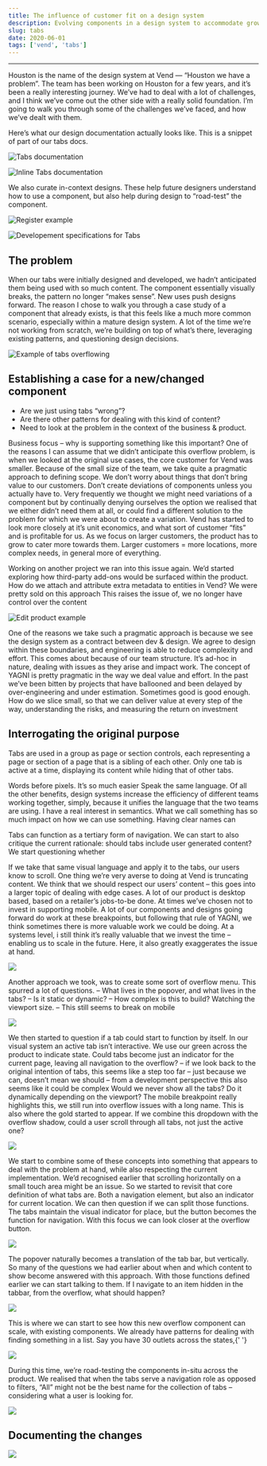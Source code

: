 ```yaml
---
title: The influence of customer fit on a design system
description: Evolving components in a design system to accommodate growing customer needs and complex content.
slug: tabs
date: 2020-06-01
tags: ['vend', 'tabs']
---
```


<TabsExample />

---

Houston is the name of the design system at Vend — “Houston we have a problem”. The team has been working on Houston for a few years, and it’s been a really interesting journey. We’ve had to deal with a lot of challenges, and I think we’ve come out the other side with a really solid foundation. I’m going to walk you through some of the challenges we’ve faced, and how we’ve dealt with them.

Here’s what our design documentation actually looks like. This is a snippet of part of our tabs docs.

![Tabs documentation](tabs-docs.png)

![Inline Tabs documentation](tabs-inline-docs.png)

We also curate in-context designs. These help future designers understand how to use a component, but also help during design to “road-test” the component.

![Register example](register-example.png)

![Developement specifications for Tabs](specs.png)

## The problem

When our tabs were initially designed and developed, we hadn’t anticipated them being used with so much content. The component essentially visually breaks, the pattern no longer “makes sense”. New uses push designs forward. The reason I chose to walk you through a case study of a component that already exists, is that this feels like a much more common scenario, especially within a mature design system. A lot of the time we’re not working from scratch, we’re building on top of what’s there, leveraging existing patterns, and questioning design decisions.

![Example of tabs overflowing](register-overflow-example.png)

## Establishing a case for a new/changed component

- Are we just using tabs “wrong”?
- Are there other patterns for dealing with this kind of content?
- Need to look at the problem in the context of the business & product.

Business focus – why is supporting something like this important? One of the reasons I can assume that we didn’t anticipate this overflow problem, is when we looked at the original use cases, the core customer for Vend was smaller. Because of the small size of the team, we take quite a pragmatic approach to defining scope. We don’t worry about things that don’t bring value to our customers. Don’t create deviations of components unless you actually have to. Very frequently we thought we might need variations of a component but by continually denying ourselves the option we realised that we either didn’t need them at all, or could find a different solution to the problem for which we were about to create a variation. Vend has started to look more closely at it’s unit economics, and what sort of customer “fits” and is profitable for us. As we focus on larger customers, the product has to grow to cater more towards them. Larger customers = more locations, more complex needs, in general more of everything.

Working on another project we ran into this issue again. We’d started exploring how third-party add-ons would be surfaced within the product. How do we attach and attribute extra metadata to entities in Vend? We were pretty sold on this approach This raises the issue of, we no longer have control over the content

![Edit product example](edit-product.png)

One of the reasons we take such a pragmatic approach is because we see the design system as a contract between dev & design. We agree to design within these boundaries, and engineering is able to reduce complexity and effort. This comes about because of our team structure. It’s ad-hoc in nature, dealing with issues as they arise and impact work. The concept of YAGNI is pretty pragmatic in the way we deal value and effort. In the past we’ve been bitten by projects that have ballooned and been delayed by over-engineering and under estimation. Sometimes good is good enough. How do we slice small, so that we can deliver value at every step of the way, understanding the risks, and measuring the return on investment

## Interrogating the original purpose

Tabs are used in a group as page or section controls, each representing a page or section of a page that is a sibling of each other. Only one tab is active at a time, displaying its content while hiding that of other tabs.

Words before pixels. It’s so much easier Speak the same language. Of all the other benefits, design systems increase the efficiency of different teams working together, simply, because it unifies the language that the two teams are using. I have a real interest in semantics. What we call something has so much impact on how we can use something. Having clear names can

Tabs can function as a tertiary form of navigation. We can start to also critique the current rationale: should tabs include user generated content? We start questioning whether

If we take that same visual language and apply it to the tabs, our users know to scroll. One thing we’re very averse to doing at Vend is truncating content. We think that we should respect our users’ content – this goes into a larger topic of dealing with edge cases. A lot of our product is desktop based, based on a retailer’s jobs-to-be done. At times we’ve chosen not to invest in supporting mobile. A lot of our components and designs going forward do work at these breakpoints, but following that rule of YAGNI, we think sometimes there is more valuable work we could be doing. At a systems level, i still think it’s really valuable that we invest the time – enabling us to scale in the future. Here, it also greatly exaggerates the issue at hand.

![](exploration-overflow-scroll.png)

Another approach we took, was to create some sort of overflow menu. This spurred a lot of questions. – What lives in the popover, and what lives in the tabs? – Is it static or dynamic? – How complex is this to build? Watching the viewport size. – This still seems to break on mobile

![](exploration-overflow-start.png)

We then started to question if a tab could start to function by itself. In our visual system an active tab isn’t interactive. We use our green across the product to indicate state. Could tabs become just an indicator for the current page, leaving all navigation to the overflow? – if we look back to the original intention of tabs, this seems like a step too far – just because we can, doesn’t mean we should – from a development perspective this also seems like it could be complex Would we never show all the tabs? Do it dynamically depending on the viewport? The mobile breakpoint really highlights this, we still run into overflow issues with a long name. This is also where the gold started to appear. If we combine this dropdown with the overflow shadow, could a user scroll through all tabs, not just the active one?

![](exploration-overflow-single-active.png)

We start to combine some of these concepts into something that appears to deal with the problem at hand, while also respecting the current implementation. We’d recognised earlier that scrolling horizontally on a small touch area might be an issue. So we started to revisit that core definition of what tabs are. Both a navigation element, but also an indicator for current location. We can then question if we can split those functions. The tabs maintain the visual indicator for place, but the button becomes the function for navigation. With this focus we can look closer at the overflow button.

![](exploration-overflow-combo.png)

The popover naturally becomes a translation of the tab bar, but vertically. So many of the questions we had earlier about when and which content to show become answered with this approach. With those functions defined earlier we can start talking to them. If I navigate to an item hidden in the tabbar, from the overflow, what should happen?

![](exploration-example.png)

This is where we can start to see how this new overflow component can scale, with existing components. We already have patterns for dealing with finding something in a list. Say you have 30 outlets across the states,{' '}

![](exploration-crit.png)

During this time, we’re road-testing the components in-situ across the product. We realised that when the tabs serve a navigation role as opposed to filters, “All” might not be the best name for the collection of tabs – considering what a user is looking for.

![](roadtest.png)

## Documenting the changes

![](documentation.png)


